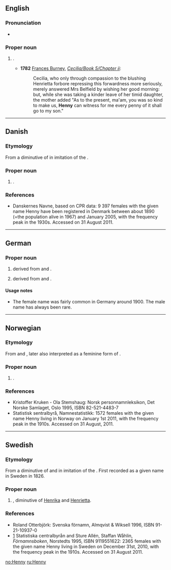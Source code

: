 ==English==

===Pronunciation===
* {{rhymes|ɛni}}

===Proper noun===
{{en-proper noun}}

# {{given name|female|diminutive=Henrietta}}.
#* '''1782''' [[w:Frances Burney|Frances Burney]], ''[[s:Cecilia/Book 5/Chapter ii|Cecilia/Book 5/Chapter ii]]'':
#*: Cecilia, who only through compassion to the blushing Henrietta forbore repressing this forwardness more seriously, merely answered Mrs Belfield by wishing her good morning: but, while she was taking a kinder leave of her timid daughter, the mother added "As to the present, ma'am, you was so kind to make us, '''Henny''' can witness for me every penny of it shall go to my son."

----

==Danish==

===Etymology===
From a diminutive of {{term|Henriette|lang=da}} in imitation of the {{etyl|en|da}} {{term|Henny|lang=en}}.

===Proper noun===
{{head|da|proper noun}}

# {{given name|female|lang=da}}.

===References===
* [http://www.danskernesnavne.navneforskning.ku.dk/ ] Danskernes Navne, based on CPR data:  9 397 females with the given name Henny have been registered in Denmark between about 1890 (=the population alive in 1967) and January 2005, with the frequency peak in the 1930s. Accessed on 31 August 2011.

----

==German==

===Proper noun===
{{head|de|proper noun}}

# {{given name|female|lang=de}} derived from {{term|Henriette|lang=de}} and {{term|Johanna|lang=de}}.
# {{given name|male|lang=de}} derived from {{term|Heinrich|lang=de}} and {{term|Johannes|lang=de}}.

====Usage notes====
* The female name was fairly common in Germany around 1900. The male name has always been rare.

----

==Norwegian==

===Etymology===
From  {{term|Henriette|lang=no}}  and {{term|Henrikke|lang=no}}, later also interpreted as a feminine form of {{term|Henning|lang=no}}.

===Proper noun===
{{no-proper noun}}
# {{given name|female|lang=no}}.

===References===
* Kristoffer Kruken - Ola Stemshaug: Norsk personnamnleksikon, Det Norske Samlaget, Oslo 1995, ISBN 82-521-4483-7
* [http://www.ssb.no/navn/ ] Statistisk sentralbyrå, Namnestatistikk:  1572 females with the given name Henny living in Norway on January 1st 2011, with the frequency peak in the 1910s. Accessed on 31 August, 2011.

----

==Swedish==

===Etymology===
From a diminutive of {{term|Henrietta|lang=sv}}  and {{term|Henrika|lang=sv}} in imitation of the {{etyl|en|sv}} {{term|Henny|lang=en}}. First recorded as a given name in Sweden in 1826.

===Proper noun===
{{head|sv|proper noun}}

# {{given name|female|lang=sv}}, diminutive of [[Henrika]] and [[Henrietta]].

===References===
* Roland Otterbjörk: Svenska förnamn, Almqvist & Wiksell 1996, ISBN 91-21-10937-0
* [http://www.scb.se/Pages/NameSearch____259432.aspx] Statistiska centralbyrån and Sture Allén, Staffan Wåhlin, ''Förnamnsboken'', Norstedts 1995, ISBN 9119551622: 2365 females with the given name Henny living in Sweden on December 31st, 2010, with the frequency peak in the 1910s. Accessed on 31 August 2011.

[[no:Henny]]
[[ru:Henny]]